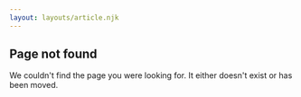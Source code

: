 ```yaml
---
layout: layouts/article.njk
---
```



## Page not found

We couldn't find the page you were looking for. It either doesn't exist or has been moved.